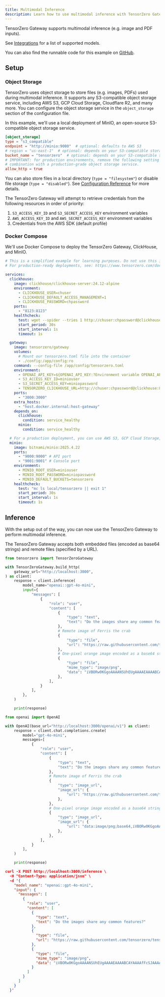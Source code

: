 ```yaml
---
title: Multimodal Inference
description: Learn how to use multimodal inference with TensorZero Gateway.
---
```


TensorZero Gateway supports multimodal inference (e.g. image and PDF inputs).

See [Integrations](/docs/gateway/integrations/) for a list of supported models.

<Tip>

You can also find the runnable code for this example on [GitHub](https://github.com/tensorzero/tensorzero/tree/main/examples/guides/multimodal-inference).

</Tip>

## Setup

### Object Storage

TensorZero uses object storage to store files (e.g. images, PDFs) used during multimodal inference.
It supports any S3-compatible object storage service, including AWS S3, GCP Cloud Storage, Cloudflare R2, and many more.
You can configure the object storage service in the `object_storage` section of the configuration file.

In this example, we'll use a local deployment of MinIO, an open-source S3-compatible object storage service.

```toml
[object_storage]
type = "s3_compatible"
endpoint = "http://minio:9000"  # optional: defaults to AWS S3
# region = "us-east-1"  # optional: depends on your S3-compatible storage provider
bucket_name = "tensorzero"  # optional: depends on your S3-compatible storage provider
# IMPORTANT: for production environments, remove the following setting and use a secure method of authentication in
# combination with a production-grade object storage service.
allow_http = true
```

You can also store files in a local directory (`type = "filesystem"`) or disable file storage (`type = "disabled"`).
See [Configuration Reference](/docs/gateway/configuration-reference/#object_storage) for more details.

The TensorZero Gateway will attempt to retrieve credentials from the following resources in order of priority:

1. `S3_ACCESS_KEY_ID` and `S3_SECRET_ACCESS_KEY` environment variables
2. `AWS_ACCESS_KEY_ID` and `AWS_SECRET_ACCESS_KEY` environment variables
3. Credentials from the AWS SDK (default profile)

### Docker Compose

We'll use Docker Compose to deploy the TensorZero Gateway, ClickHouse, and MinIO.

<Accordion title="`docker-compose.yml`">

```yaml
# This is a simplified example for learning purposes. Do not use this in production.
# For production-ready deployments, see: https://www.tensorzero.com/docs/gateway/deployment

services:
  clickhouse:
    image: clickhouse/clickhouse-server:24.12-alpine
    environment:
      - CLICKHOUSE_USER=chuser
      - CLICKHOUSE_DEFAULT_ACCESS_MANAGEMENT=1
      - CLICKHOUSE_PASSWORD=chpassword
    ports:
      - "8123:8123"
    healthcheck:
      test: wget --spider --tries 1 http://chuser:chpassword@clickhouse:8123/ping
      start_period: 30s
      start_interval: 1s
      timeout: 1s

  gateway:
    image: tensorzero/gateway
    volumes:
      # Mount our tensorzero.toml file into the container
      - ./config:/app/config:ro
    command: --config-file /app/config/tensorzero.toml
    environment:
      - OPENAI_API_KEY=${OPENAI_API_KEY:?Environment variable OPENAI_API_KEY must be set.}
      - S3_ACCESS_KEY_ID=miniouser
      - S3_SECRET_ACCESS_KEY=miniopassword
      - TENSORZERO_CLICKHOUSE_URL=http://chuser:chpassword@clickhouse:8123/tensorzero
    ports:
      - "3000:3000"
    extra_hosts:
      - "host.docker.internal:host-gateway"
    depends_on:
      clickhouse:
        condition: service_healthy
      minio:
        condition: service_healthy

  # For a production deployment, you can use AWS S3, GCP Cloud Storage, Cloudflare R2, etc.
  minio:
    image: bitnami/minio:2025.4.22
    ports:
      - "9000:9000" # API port
      - "9001:9001" # Console port
    environment:
      - MINIO_ROOT_USER=miniouser
      - MINIO_ROOT_PASSWORD=miniopassword
      - MINIO_DEFAULT_BUCKETS=tensorzero
    healthcheck:
      test: "mc ls local/tensorzero || exit 1"
      start_period: 30s
      start_interval: 1s
      timeout: 1s
```

</Accordion>

## Inference

With the setup out of the way, you can now use the TensorZero Gateway to perform multimodal inference.

The TensorZero Gateway accepts both embedded files (encoded as base64 strings) and remote files (specified by a URL).

<Tabs>
<Tab title="Python">

```python
from tensorzero import TensorZeroGateway

with TensorZeroGateway.build_http(
    gateway_url="http://localhost:3000",
) as client:
    response = client.inference(
        model_name="openai::gpt-4o-mini",
        input={
            "messages": [
                {
                    "role": "user",
                    "content": [
                        {
                            "type": "text",
                            "text": "Do the images share any common features?",
                        },
                        # Remote image of Ferris the crab
                        {
                            "type": "file",
                            "url": "https://raw.githubusercontent.com/tensorzero/tensorzero/eac2a230d4a4db1ea09e9c876e45bdb23a300364/tensorzero-core/tests/e2e/providers/ferris.png",
                        },
                        # One-pixel orange image encoded as a base64 string
                        {
                            "type": "file",
                            "mime_type": "image/png",
                            "data": "iVBORw0KGgoAAAANSUhEUgAAAAEAAAABCAYAAAAfFcSJAAAAAXNSR0IArs4c6QAAAA1JREFUGFdj+O/P8B8ABe0CTsv8mHgAAAAASUVORK5CYII=",
                        },
                    ],
                }
            ],
        },
    )

    print(response)
```

</Tab>
<Tab title="Python (OpenAI)">

```python
from openai import OpenAI

with OpenAI(base_url="http://localhost:3000/openai/v1") as client:
    response = client.chat.completions.create(
        model="gpt-4o-mini",
        messages=[
            {
                "role": "user",
                "content": [
                    {
                        "type": "text",
                        "text": "Do the images share any common features?",
                    },
                    # Remote image of Ferris the crab
                    {
                        "type": "image_url",
                        "image_url": {
                            "url": "https://raw.githubusercontent.com/tensorzero/tensorzero/eac2a230d4a4db1ea09e9c876e45bdb23a300364/tensorzero-core/tests/e2e/providers/ferris.png",
                        },
                    },
                    # One-pixel orange image encoded as a base64 string
                    {
                        "type": "image_url",
                        "image_url": {
                            "url": "data:image/png;base64,iVBORw0KGgoAAAANSUhEUgAAAAEAAAABCAYAAAAfFcSJAAAAAXNSR0IArs4c6QAAAA1JREFUGFdj+O/P8B8ABe0CTsv8mHgAAAAASUVORK5CYII=",
                        },
                    },
                ],
            }
        ],
    )

    print(response)
```

</Tab>
<Tab title="HTTP">

```json
curl -X POST http://localhost:3000/inference \
  -H "Content-Type: application/json" \
  -d '{
    "model_name": "openai::gpt-4o-mini",
    "input": {
      "messages": [
        {
          "role": "user",
          "content": [
            {
              "type": "text",
              "text": "Do the images share any common features?"
            },
            {
              "type": "file",
              "url": "https://raw.githubusercontent.com/tensorzero/tensorzero/eac2a230d4a4db1ea09e9c876e45bdb23a300364/tensorzero-core/tests/e2e/providers/ferris.png"
            },
            {
              "type": "file",
              "mime_type": "image/png",
              "data": "iVBORw0KGgoAAAANSUhEUgAAAAEAAAABCAYAAAAfFcSJAAAAAXNSR0IArs4c6QAAAA1JREFUGFdj+O/P8B8ABe0CTsv8mHgAAAAASUVORK5CYII="
            }
          ]
        }
      ]
    }
  }'
```

</Tab>
</Tabs>
